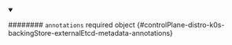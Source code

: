 
<details className="config-field" data-expandable="false" open>
<summary>

######## `annotations` <span className="config-field-required" data-required="false">required</span> <span className="config-field-type">object</span> <span className="config-field-default"></span> <span className="config-field-enum"></span> {#controlPlane-distro-k0s-backingStore-externalEtcd-metadata-annotations}



</summary>



</details>
